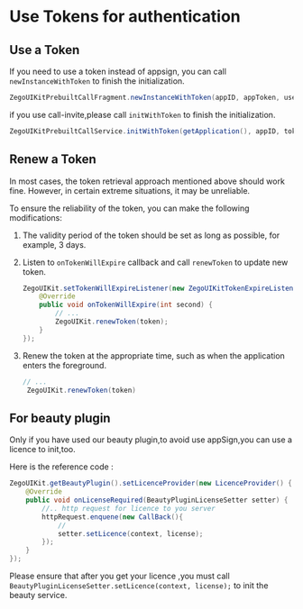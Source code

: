 
# Use Tokens for authentication

<TokensAuthenticationIntro/>

## Use a Token 

If you need to use a token instead of appsign, you can call `newInstanceWithToken` to finish the initialization.

```java
ZegoUIKitPrebuiltCallFragment.newInstanceWithToken(appID, appToken, userID, userName, callID, config);
```

if you use call-invite,please call `initWithToken` to finish the initialization.

```java
ZegoUIKitPrebuiltCallService.initWithToken(getApplication(), appID, token, userID, userName,callInvitationConfig)
```

## Renew a Token

In most cases, the token retrieval approach mentioned above should work fine. However, in certain extreme situations, it may be unreliable. 

To ensure the reliability of the token, you can make the following modifications:

1. The validity period of the token should be set as long as possible, for example, 3 days.
2. Listen to `onTokenWillExpire` callback and call `renewToken` to update new token. 

    ```java
    ZegoUIKit.setTokenWillExpireListener(new ZegoUIKitTokenExpireListener() {
        @Override
        public void onTokenWillExpire(int second) {
            // ...
            ZegoUIKit.renewToken(token);
        }
    });
    ```
3. Renew the token at the appropriate time, such as when the application enters the foreground.
   
   ```java
   // ...
    ZegoUIKit.renewToken(token)
   ```

## For beauty plugin

Only if you have used our beauty plugin,to avoid use appSign,you can use a licence to init,too.

Here is the reference code :

```java
ZegoUIKit.getBeautyPlugin().setLicenceProvider(new LicenceProvider() {
    @Override
    public void onLicenseRequired(BeautyPluginLicenseSetter setter) {
        //.. http request for licence to you server
        httpRequest.enquene(new CallBack(){
            //
            setter.setLicence(context, license);
        });
    }
});
```

Please ensure that after you get your licence ,you must call `BeautyPluginLicenseSetter.setLicence(context, license);` to init the beauty service.
